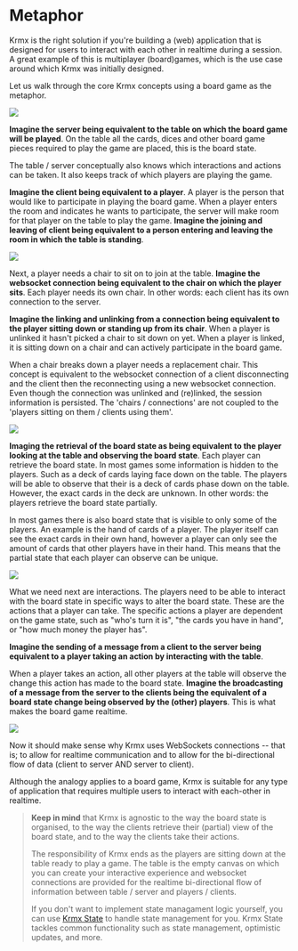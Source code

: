 # Metaphor
Krmx is the right solution if you're building a (web) application that is designed for users to interact with each other in realtime during a session. A great example of this is multiplayer (board)games, which is the use case around which Krmx was initially designed.

Let us walk through the core Krmx concepts using a board game as the metaphor.

<img className='my-8 mx-auto bg-gray-100 rounded' src='/krmx/assets/boardgame-multiplayer-0.png' />

**Imagine the server being equivalent to the table on which the board game will be played**. On the table all the cards, dices and other board game pieces required to play the game are placed, this is the board state.

The table / server conceptually also knows which interactions and actions can be taken. It also keeps track of which players are playing the game.

**Imagine the client being equivalent to a player**. A player is the person that would like to participate in playing the board game. When a player enters the room and indicates he wants to participate, the server will make room for that player on the table to play the game. **Imagine the joining and leaving of client being equivalent to a person entering and leaving the room in which the table is standing**.

<img className='my-8 mx-auto bg-gray-100 rounded' src='/krmx/assets/boardgame-multiplayer-1.png' />

Next, a player needs a chair to sit on to join at the table. **Imagine the websocket connection being equivalent to the chair on which the player sits**. Each player needs its own chair. In other words: each client has its own connection to the server.

**Imagine the linking and unlinking from a connection being equivalent to the player sitting down or standing up from its chair**. When a player is unlinked it hasn't picked a chair to sit down on yet. When a player is linked, it is sitting down on a chair and can actively participate in the board game.

When a chair breaks down a player needs a replacement chair. This concept is equivalent to the websocket connection of a client disconnecting and the client then the reconnecting using a new websocket connection. Even though the connection was unlinked and (re)linked, the session information is persisted. The 'chairs / connections' are not coupled to the 'players sitting on them / clients using them'.

<img className='my-8 mx-auto bg-gray-100 rounded' src='/krmx/assets/boardgame-multiplayer-2.png' />

**Imaging the retrieval of the board state as being equivalent to the player looking at the table and observing the board state**. Each player can retrieve the board state. In most games some information is hidden to the players. Such as a deck of cards laying face down on the table. The players will be able to observe that their is a deck of cards phase down on the table. However, the exact cards in the deck are unknown. In other words: the players retrieve the board state partially.

In most games there is also board state that is visible to only some of the players. An example is the hand of cards of a player. The player itself can see the exact cards in their own hand, however a player can only see the amount of cards that other players have in their hand. This means that the partial state that each player can observe can be unique.

<img className='my-8 mx-auto bg-gray-100 rounded' src='/krmx/assets/boardgame-multiplayer-3.png' />

What we need next are interactions. The players need to be able to interact with the board state in specific ways to alter the board state. These are the actions that a player can take. The specific actions a player are dependent on the game state, such as "who's turn it is", "the cards you have in hand", or "how much money the player has".

**Imagine the sending of a message from a client to the server being equivalent to a player taking an action by interacting with the table**.

When a player takes an action, all other players at the table will observe the change this action has made to the board state. **Imagine the broadcasting of a message from the server to the clients being the equivalent of a board state change being observed by the (other) players**. This is what makes the board game realtime.

<img className='my-8 mx-auto bg-gray-100 rounded' src='/krmx/assets/boardgame-multiplayer-4.png' />

Now it should make sense why Krmx uses WebSockets connections -- that is; to allow for realtime communication and to allow for the bi-directional flow of data (client to server AND server to client).

Although the analogy applies to a board game, Krmx is suitable for any type of application that requires multiple users to interact with each-other in realtime.

> **Keep in mind** that Krmx is agnostic to the way the board state is organised, to the way the clients retrieve their (partial) view of the board state, and to the way the clients take their actions.
>
> The responsibility of Krmx ends as the players are sitting down at the table ready to play a game. The table is the empty canvas on which you can create your interactive experience and websocket connections are provided for the realtime bi-directional flow of information between table / server and players / clients.
>
> If you don't want to implement state managament logic yourself, you can use [Krmx State](/state) to handle state management for you. Krmx State tackles common functionality such as state management, optimistic updates, and more.

